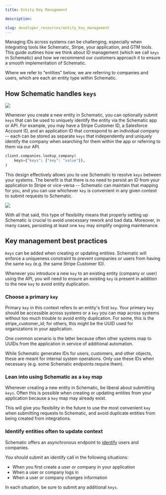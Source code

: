 ```yaml
---
title: Entity Key Management

description: 

slug: developer_resources/entity_key_management
---
```


Managing IDs across systems can be challenging, especially when integrating tools like Schematic, Stripe, your application, and GTM tools. This guide outlines how we think about ID management (which we call `keys` in Schematic) and how we recommend our customers approach it to ensure a smooth implementation of Schematic.

Where we refer to "entities" below, we are referring to companies and users, which are each an entity type within Schematic.

## How Schematic handles `keys`

<img
src="../../assets/images/developer_resources/ekm-profile.png"
/>

Whenever you create a new entity in Schematic, you can optionally submit `keys` that can be used to uniquely identify the entity via the Schematic app or API. For example, you may have a Stripe Customer ID, a Salesforce Account ID, and an application ID that correspond to an individual company -- each can be stored as separate `keys` that independently and uniquely identify the company when searching for them within the app or referring to them via our API.

```python
client.companies.lookup_company(
    keys={"keys": {"key": "value"}},
)
```

This design effectively allows you to use Schematic to resolve `keys` between your systems. The benefit is that there is no need to persist an ID from your application to Stripe or vice-versa -- Schematic can maintain that mapping for you, and you can use whichever `key` is convenient in any given context to submit requests to Schematic.

<img
src="../../assets/images/developer_resources/ekm-figma-diagram.png"
/>

With all that said, this type of flexibility means that properly setting up Schematic is crucial to avoid unecessary rework and bad data. Moreover, in many cases, persisting at least one `key` may simplify ongoing maintenance.

## Key management best practices

`Keys` can be added when creating or updating entities. Schematic will enforce a uniqueness constraint to prevent companies or users from having the same `key` (e.g. the same Stripe Customer ID).

Whenever you introduce a new `key` to an existing entity (company or user) using the API, you will need to ensure an existing `key` is present in addition to the new `key` to avoid entity duplication.

### Choose a primary `key`

Primary `key` in this context refers to an entity's first `key`. Your primary `key` should be accessible across systems or a `key` you can map across systems without too much trouble to avoid entity duplication. For some, this is the stripe_customer_id; for others, this might be the UUID used for organizations in your application.

One common scenario is the latter because often other systems map to UUIDs from the application in service of additional automation.

<Info>While Schematic generates IDs for users, customers, and other objects, these are meant for internal system operations. Only use these IDs when necessary (e.g. some Schematic endpoints require them).</Info>

### Lean into using Schematic as a `key` map

Whenever creating a new entity in Schematic, be liberal about submitting `keys`. Often this is possible when creating or updating entities from your application because a `key` map may already exist.

This will give you flexibility in the future to use the most convenient `key` when submitting requests to Schematic, and avoid duplicate entities from being created from integrations.

### Identify entities often to update context

Schematic offers an asynchronous endpoint to [identify](/api-reference/events/create-event) users and companies. 

You should submit an identify call in the following situations:
- When you first create a user or company in your application
- When a user or company logs in
- When a user or company changes information

In each situation, be sure to submit any additional `keys`.